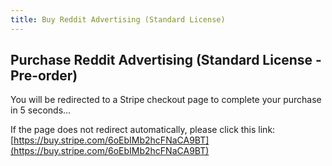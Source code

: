 ```yaml
---
title: Buy Reddit Advertising (Standard License)
---
```



<Head>
  <meta httpEquiv="refresh" content="5; url='https://buy.stripe.com/6oEbIMb2hcFNaCA9BT'" />
</Head>

## Purchase Reddit Advertising (Standard License - Pre-order)

You will be redirected to a Stripe checkout page to complete your purchase in 5 seconds...

If the page does not redirect automatically, please click this link: [https://buy.stripe.com/6oEbIMb2hcFNaCA9BT](https://buy.stripe.com/6oEbIMb2hcFNaCA9BT)
